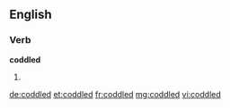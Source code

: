 ==English==

===Verb===
'''coddled'''

# {{past of|coddle}}

[[de:coddled]]
[[et:coddled]]
[[fr:coddled]]
[[mg:coddled]]
[[vi:coddled]]